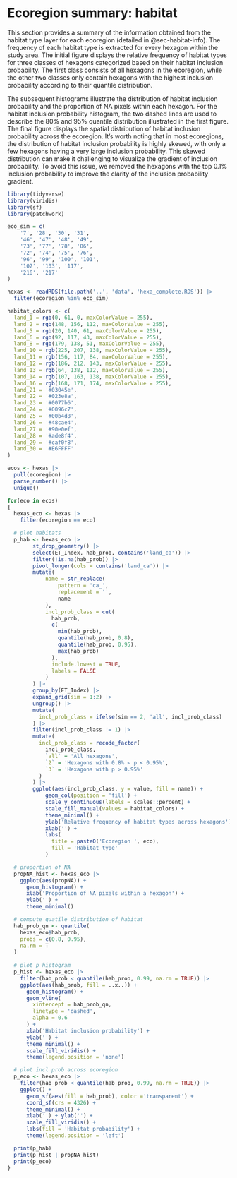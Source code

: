 # Ecoregion summary: habitat {#sec-ecoSumm-habitat}

This section provides a summary of the information obtained from the habitat type layer for each ecoregion (detailed in @sec-habitat-info).
The frequency of each habitat type is extracted for every hexagon within the study area.
The initial figure displays the relative frequency of habitat types for three classes of hexagons categorized based on their habitat inclusion probability.
The first class consists of all hexagons in the ecoregion, while the other two classes only contain hexagons with the highest inclusion probability according to their quantile distribution.

The subsequent histograms illustrate the distribution of habitat inclusion probability and the proportion of NA pixels within each hexagon.
For the habitat inclusion probability histogram, the two dashed lines are used to describe the 80% and 95% quantile distribution illustrated in the first figure.
The final figure displays the spatial distribution of habitat inclusion probability across the ecoregion.
It's worth noting that in most ecoregions, the distribution of habitat inclusion probability is highly skewed, with only a few hexagons having a very large inclusion probability.
This skewed distribution can make it challenging to visualize the gradient of inclusion probability.
To avoid this issue, we removed the hexagons with the top 0.1% inclusion probability to improve the clarity of the inclusion probability gradient.

```r
library(tidyverse)
library(viridis)
library(sf)
library(patchwork)

eco_sim = c(
    '7', '28', '30', '31',
    '46', '47', '48', '49',
    '73', '77', '78', '86',
    '72', '74', '75', '76',
    '96', '99', '100', '101',
    '102', '103', '117',
    '216', '217'
)

hexas <- readRDS(file.path('..', 'data', 'hexa_complete.RDS')) |>
  filter(ecoregion %in% eco_sim)
```

```r
habitat_colors <- c(
  land_1 = rgb(0, 61, 0, maxColorValue = 255),
  land_2 = rgb(148, 156, 112, maxColorValue = 255),
  land_5 = rgb(20, 140, 61, maxColorValue = 255),
  land_6 = rgb(92, 117, 43, maxColorValue = 255),
  land_8 = rgb(179, 138, 51, maxColorValue = 255),
  land_10 = rgb(225, 207, 138, maxColorValue = 255),
  land_11 = rgb(156, 117, 84, maxColorValue = 255),
  land_12 = rgb(186, 212, 143, maxColorValue = 255),
  land_13 = rgb(64, 138, 112, maxColorValue = 255),
  land_14 = rgb(107, 163, 138, maxColorValue = 255),
  land_16 = rgb(168, 171, 174, maxColorValue = 255),
  land_21 = '#03045e',
  land_22 = '#023e8a',
  land_23 = '#0077b6',
  land_24 = '#0096c7',
  land_25 = '#00b4d8',
  land_26 = '#48cae4',
  land_27 = '#90e0ef',
  land_28 = '#ade8f4',
  land_29 = '#caf0f8',
  land_30 = '#E6FFFF'
)
```



```r
ecos <- hexas |>
  pull(ecoregion) |>
  parse_number() |>
  unique()

for(eco in ecos)
{
  hexas_eco <- hexas |>
    filter(ecoregion == eco)

  # plot habitats
  p_hab <- hexas_eco |>
        st_drop_geometry() |>
        select(ET_Index, hab_prob, contains('land_ca')) |>
        filter(!is.na(hab_prob)) |>
        pivot_longer(cols = contains('land_ca')) |>
        mutate(
            name = str_replace(
                pattern = 'ca_',
                replacement = '',
                name
            ),
            incl_prob_class = cut(
              hab_prob,
              c(
                min(hab_prob),
                quantile(hab_prob, 0.8),
                quantile(hab_prob, 0.95),
                max(hab_prob)
              ),
              include.lowest = TRUE,
              labels = FALSE
            )
        ) |>
        group_by(ET_Index) |>
        expand_grid(sim = 1:2) |>
        ungroup() |>
        mutate(
          incl_prob_class = ifelse(sim == 2, 'all', incl_prob_class)
        ) |>
        filter(incl_prob_class != 1) |>
        mutate(
          incl_prob_class = recode_factor(
            incl_prob_class,
            `all` = 'All hexagons',
            `2` = 'Hexagons with 0.8% < p < 0.95%',
            `3` = 'Hexagons with p > 0.95%'
          )
        ) |>
        ggplot(aes(incl_prob_class, y = value, fill = name)) +
            geom_col(position = 'fill') +
            scale_y_continuous(labels = scales::percent) +
            scale_fill_manual(values = habitat_colors) +
            theme_minimal() +
            ylab('Relative frequency of habitat types across hexagons') +
            xlab('') +
            labs(
              title = paste0('Ecoregion ', eco),
              fill = 'Habitat type'
            )

  # proportion of NA
  propNA_hist <- hexas_eco |>
    ggplot(aes(propNA)) +
      geom_histogram() +
      xlab('Proportion of NA pixels within a hexagon') +
      ylab('') +
      theme_minimal()

  # compute quatile distribution of habitat
  hab_prob_qn <- quantile(
    hexas_eco$hab_prob,
    probs = c(0.8, 0.95),
    na.rm = T
  )
  
  # plot p histogram
  p_hist <- hexas_eco |>
    filter(hab_prob < quantile(hab_prob, 0.99, na.rm = TRUE)) |>
    ggplot(aes(hab_prob, fill = ..x..)) +
      geom_histogram() +
      geom_vline(
        xintercept = hab_prob_qn,
        linetype = 'dashed',
        alpha = 0.6
      ) +
      xlab('Habitat inclusion probability') +
      ylab('') +
      theme_minimal() +
      scale_fill_viridis() +
      theme(legend.position = 'none')

  # plot incl prob across ecoregion
  p_eco <- hexas_eco |>
    filter(hab_prob < quantile(hab_prob, 0.99, na.rm = TRUE)) |>
    ggplot() +
      geom_sf(aes(fill = hab_prob), color ='transparent') +
      coord_sf(crs = 4326) +
      theme_minimal() +
      xlab('') + ylab('') +
      scale_fill_viridis() +
      labs(fill = 'Habitat probability') +
      theme(legend.position = 'left')

  print(p_hab)
  print(p_hist | propNA_hist)
  print(p_eco)
}
```
